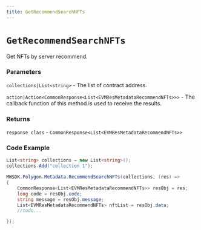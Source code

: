 ```yaml
---
title: GetRecommendSearchNFTs
---
```


# `GetRecommendSearchNFTs`

Get NFTs by server recommend.
### Parameters
`collections|List<string>` - The list of contract address.

`action|Action<CommonResponse<List<EVMResMetadataRecommendNFTs>>>` - The callback function of this method is used to receive the results.

### Returns
`response class` - `CommonResponse<List<EVMResMetadataRecommendNFTs>>`

### Code Example
```csharp
List<string> collections = new List<string>();
collections.Add("collection 1");

MWSDK.Polygon.Metadata.RecommendSearchNFTs(collections, (res) =>
{
    CommonResponse<List<EVMResMetadataRecommendNFTs>> resObj = res;
    long code = resObj.code;
    string message = resObj.message;
    List<EVMResMetadataRecommendNFTs> nftList = resObj.data;
    //todo...

});
```